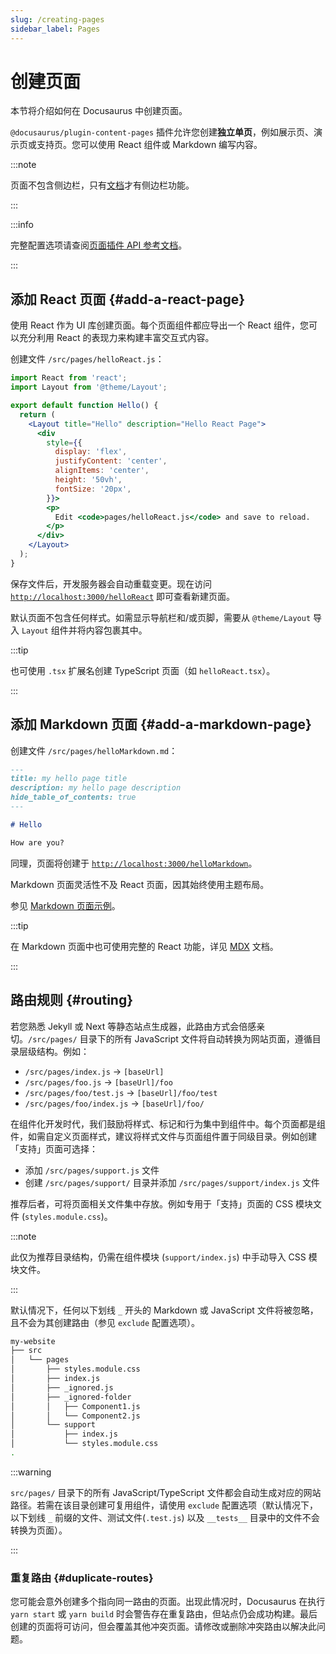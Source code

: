 ```yaml
---
slug: /creating-pages
sidebar_label: Pages
---
```


# 创建页面

本节将介绍如何在 Docusaurus 中创建页面。

`@docusaurus/plugin-content-pages` 插件允许您创建**独立单页**，例如展示页、演示页或支持页。您可以使用 React 组件或 Markdown 编写内容。

:::note

页面不包含侧边栏，只有[文档](./docs/docs-introduction.mdx)才有侧边栏功能。

:::

:::info

完整配置选项请查阅[页面插件 API 参考文档](./../api/plugins/plugin-content-pages.mdx)。

:::

## 添加 React 页面 {#add-a-react-page}

使用 React 作为 UI 库创建页面。每个页面组件都应导出一个 React 组件，您可以充分利用 React 的表现力来构建丰富交互式内容。

创建文件 `/src/pages/helloReact.js`：

```jsx title="/src/pages/helloReact.js"
import React from 'react';
import Layout from '@theme/Layout';

export default function Hello() {
  return (
    <Layout title="Hello" description="Hello React Page">
      <div
        style={{
          display: 'flex',
          justifyContent: 'center',
          alignItems: 'center',
          height: '50vh',
          fontSize: '20px',
        }}>
        <p>
          Edit <code>pages/helloReact.js</code> and save to reload.
        </p>
      </div>
    </Layout>
  );
}
```

保存文件后，开发服务器会自动重载变更。现在访问 [`http://localhost:3000/helloReact`](http://localhost:3000/helloReact) 即可查看新建页面。

默认页面不包含任何样式。如需显示导航栏和/或页脚，需要从 `@theme/Layout` 导入 `Layout` 组件并将内容包裹其中。

:::tip

也可使用 `.tsx` 扩展名创建 TypeScript 页面（如 `helloReact.tsx`）。

:::

## 添加 Markdown 页面 {#add-a-markdown-page}

创建文件 `/src/pages/helloMarkdown.md`：

```md title="/src/pages/helloMarkdown.md"
---
title: my hello page title
description: my hello page description
hide_table_of_contents: true
---

# Hello

How are you?
```

同理，页面将创建于 [`http://localhost:3000/helloMarkdown`](http://localhost:3000/helloMarkdown)。

Markdown 页面灵活性不及 React 页面，因其始终使用主题布局。

参见 [Markdown 页面示例](/examples/markdownPageExample)。

:::tip

在 Markdown 页面中也可使用完整的 React 功能，详见 [MDX](https://mdxjs.com/) 文档。

:::

## 路由规则 {#routing}

若您熟悉 Jekyll 或 Next 等静态站点生成器，此路由方式会倍感亲切。`/src/pages/` 目录下的所有 JavaScript 文件将自动转换为网站页面，遵循目录层级结构。例如：

- `/src/pages/index.js` → `[baseUrl]`
- `/src/pages/foo.js` → `[baseUrl]/foo`
- `/src/pages/foo/test.js` → `[baseUrl]/foo/test`
- `/src/pages/foo/index.js` → `[baseUrl]/foo/`

在组件化开发时代，我们鼓励将样式、标记和行为集中到组件中。每个页面都是组件，如需自定义页面样式，建议将样式文件与页面组件置于同级目录。例如创建「支持」页面可选择：

- 添加 `/src/pages/support.js` 文件
- 创建 `/src/pages/support/` 目录并添加 `/src/pages/support/index.js` 文件

推荐后者，可将页面相关文件集中存放。例如专用于「支持」页面的 CSS 模块文件 (`styles.module.css`)。

:::note

此仅为推荐目录结构，仍需在组件模块 (`support/index.js`) 中手动导入 CSS 模块文件。

:::

默认情况下，任何以下划线 `_` 开头的 Markdown 或 JavaScript 文件将被忽略，且不会为其创建路由（参见 `exclude` 配置选项）。

```bash
my-website
├── src
│   └── pages
│       ├── styles.module.css
│       ├── index.js
│       ├── _ignored.js
│       ├── _ignored-folder
│       │   ├── Component1.js
│       │   └── Component2.js
│       └── support
│           ├── index.js
│           └── styles.module.css
.
```

:::warning

`src/pages/` 目录下的所有 JavaScript/TypeScript 文件都会自动生成对应的网站路径。若需在该目录创建可复用组件，请使用 `exclude` 配置选项（默认情况下，以下划线 `_` 前缀的文件、测试文件(`.test.js`) 以及 `__tests__` 目录中的文件不会转换为页面）。

:::

### 重复路由 {#duplicate-routes}

您可能会意外创建多个指向同一路由的页面。出现此情况时，Docusaurus 在执行 `yarn start` 或 `yarn build` 时会警告存在重复路由，但站点仍会成功构建。最后创建的页面将可访问，但会覆盖其他冲突页面。请修改或删除冲突路由以解决此问题。